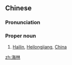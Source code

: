 ==Chinese==
{{zh-forms}}

===Pronunciation===
{{zh-pron
|m=Hǎilín
|c=hoi2 lam4
|cat=propn
}}

===Proper noun===
{{zh-proper noun}}

# [[Hailin]], [[Heilongjiang]], [[China]]

{{zh-cat|Cities}}

[[zh:海林]]